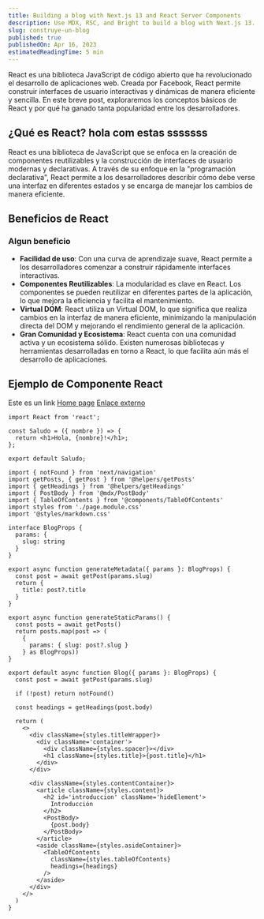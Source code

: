 ```yaml
---
title: Building a blog with Next.js 13 and React Server Components
description: Use MDX, RSC, and Bright to build a blog with Next.js 13.
slug: construye-un-blog
published: true
publishedOn: Apr 16, 2023
estimatedReadingTime: 5 min
---
```


React es una biblioteca JavaScript de código abierto que ha revolucionado el desarrollo de aplicaciones web. Creada por Facebook, React permite construir interfaces de usuario interactivas y dinámicas de manera eficiente y sencilla. En este breve post, exploraremos los conceptos básicos de React y por qué ha ganado tanta popularidad entre los desarrolladores.

## ¿Qué es React? hola com estas sssssss

React es una biblioteca de JavaScript que se enfoca en la creación de componentes reutilizables y la construcción de interfaces de usuario modernas y declarativas. A través de su enfoque en la "programación declarativa", React permite a los desarrolladores describir cómo debe verse una interfaz en diferentes estados y se encarga de manejar los cambios de manera eficiente.

## Beneficios de React

### Algun beneficio

- **Facilidad de uso**: Con una curva de aprendizaje suave, React permite a los desarrolladores comenzar a construir rápidamente interfaces interactivas.
- **Componentes Reutilizables**: La modularidad es clave en React. Los componentes se pueden reutilizar en diferentes partes de la aplicación, lo que mejora la eficiencia y facilita el mantenimiento.
- **Virtual DOM**: React utiliza un Virtual DOM, lo que significa que realiza cambios en la interfaz de manera eficiente, minimizando la manipulación directa del DOM y mejorando el rendimiento general de la aplicación.
- **Gran Comunidad y Ecosistema**: React cuenta con una comunidad activa y un ecosistema sólido. Existen numerosas bibliotecas y herramientas desarrolladas en torno a React, lo que facilita aún más el desarrollo de aplicaciones.

## Ejemplo de Componente React

Este es un link [Home page](/)
<a target='_blank' href='https://dresan.me/'>Enlace externo</a>

```.tsx
import React from 'react';

const Saludo = ({ nombre }) => {
  return <h1>Hola, {nombre}!</h1>;
};

export default Saludo;
```

```page.tsx
import { notFound } from 'next/navigation'
import getPosts, { getPost } from '@helpers/getPosts'
import { getHeadings } from '@helpers/getHeadings'
import { PostBody } from '@mdx/PostBody'
import { TableOfContents } from '@components/TableOfContents'
import styles from './page.module.css'
import '@styles/markdown.css'

interface BlogProps {
  params: {
    slug: string
  }
}

export async function generateMetadata({ params }: BlogProps) {
  const post = await getPost(params.slug)
  return {
    title: post?.title
  }
}

export async function generateStaticParams() {
  const posts = await getPosts()
  return posts.map(post => (
    {
      params: { slug: post?.slug }
    } as BlogProps))
}

export default async function Blog({ params }: BlogProps) {
  const post = await getPost(params.slug)

  if (!post) return notFound()

  const headings = getHeadings(post.body)

  return (
    <>
      <div className={styles.titleWrapper}>
        <div className='container'>
          <div className={styles.spacer}></div>
          <h1 className={styles.title}>{post.title}</h1>
        </div>
      </div>

      <div className={styles.contentContainer}>
        <article className={styles.content}>
          <h2 id='introduccion' className='hideElement'>
            Introducción
          </h2>
          <PostBody>
            {post.body}
          </PostBody>
        </article>
        <aside className={styles.asideContainer}>
          <TableOfContents
            className={styles.tableOfContents}
            headings={headings}
          />
        </aside>
      </div>
    </>
  )
}
```
